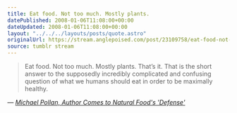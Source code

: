 ```yaml
---
title: Eat food. Not too much. Mostly plants.
datePublished: 2008-01-06T11:08:00+00:00
dateUpdated: 2008-01-06T11:08:00+00:00
layout: "../../../layouts/posts/quote.astro"
originalUrl: https://stream.anglepoised.com/post/23109758/eat-food-not-too-much-mostly-plants-thats-it
source: tumblr stream
---
```


> Eat food. Not too much. Mostly plants. That&rsquo;s it. That is the short answer to the supposedly incredibly complicated and confusing question of what we humans should eat in order to be maximally healthy.

— <cite>[Michael Pollan, _Author Comes to Natural Food's 'Defense'_](https://www.npr.org/templates/story/story.php?storyId=17850369?storyId=17850369&t=1566384229282)</cite>
